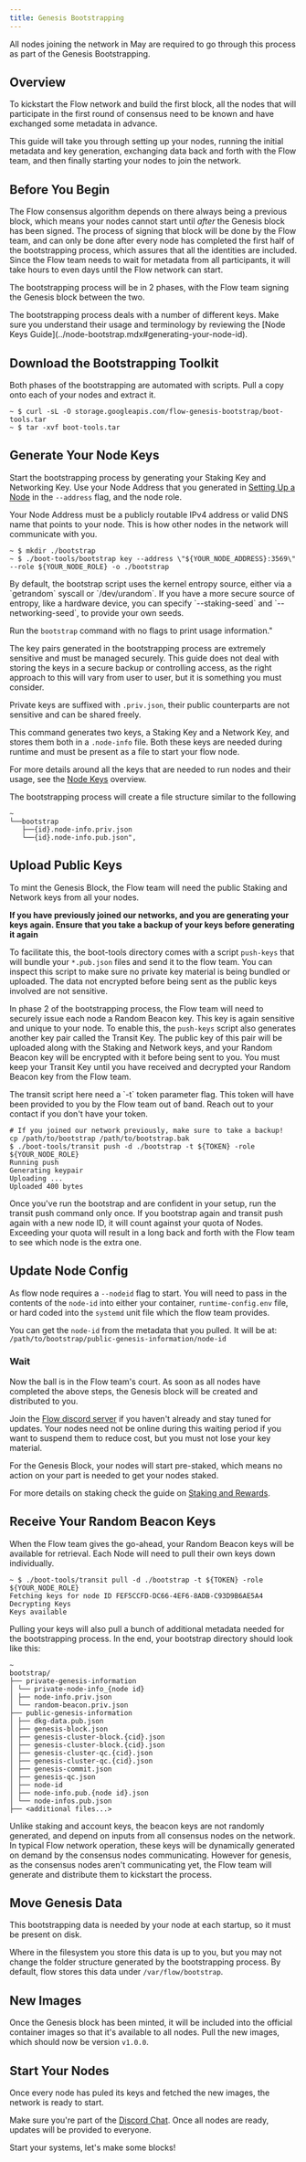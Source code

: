 ```yaml
---
title: Genesis Bootstrapping
---
```



<Admonition type="warning" title="Genesis Only">
  All nodes joining the network in May are required to go through this process as part of the Genesis Bootstrapping.
</Admonition>

## Overview

To kickstart the Flow network and build the first block, all the nodes that will participate in the first round of consensus need to be known and have exchanged some metadata in advance.

This guide will take you through setting up your nodes, running the initial metadata and key generation, exchanging data back and forth with the Flow team, and then finally starting your nodes to join the network.

## Before You Begin

The Flow consensus algorithm depends on there always being a previous block, which means your nodes cannot start until _after_ the Genesis block has been signed. The process of signing that block will be done by the Flow team, and can only be done after every node has completed the first half of the bootstrapping process, which assures that all the identities are included. Since the Flow team needs to wait for metadata from all participants, it will take hours to even days until the Flow network can start.

The bootstrapping process will be in 2 phases, with the Flow team signing the Genesis block between the two.

<Admonition type="info" title="Understanding Keys">
  The bootstrapping process deals with a number of different keys. Make sure you understand their usage and terminology by reviewing the [Node Keys Guide](../node-bootstrap.mdx#generating-your-node-id).
</Admonition>

## Download the Bootstrapping Toolkit

Both phases of the bootstrapping are automated with scripts. Pull a copy onto each of your nodes and extract it.

```shell Pull-boot-tools
~ $ curl -sL -O storage.googleapis.com/flow-genesis-bootstrap/boot-tools.tar
~ $ tar -xvf boot-tools.tar
```

## Generate Your Node Keys

Start the bootstrapping process by generating your Staking Key and Networking Key. Use your Node Address that you generated in [Setting Up a Node](../node-setup.mdx) in the `--address` flag, and the node role.

<Admonition type="warning" title="Node Address">Your Node Address must be a publicly routable IPv4 address or valid DNS name that points to your node. This is how other nodes in the network will communicate with you.</Admonition>

```shell Generate-bootstrap-keys"
~ $ mkdir ./bootstrap
~ $ ./boot-tools/bootstrap key --address \"${YOUR_NODE_ADDRESS}:3569\" --role ${YOUR_NODE_ROLE} -o ./bootstrap
```

<Admonition type="info" title="BYO Entropy">
  By default, the bootstrap script uses the kernel entropy source, either via a `getrandom` syscall or `/dev/urandom`. If you have a more secure source of entropy, like a hardware device, you can specify `--staking-seed` and `--networking-seed`, to provide your own seeds.
  
  Run the `bootstrap` command with no flags to print usage information."
</Admonition>

<Admonition type="danger" title="Protect your keys!">
  The key pairs generated in the bootstrapping process are extremely sensitive and must be managed securely. This guide does not deal with storing the keys in a secure backup or controlling access, as the right approach to this will vary from user to user, but it is something you must consider.
  
  Private keys are suffixed with `.priv.json`, their public counterparts are not sensitive and can be shared freely.
</Admonition>

This command generates two keys, a Staking Key and a Network Key, and stores them both in a `.node-info` file. Both these keys are needed during runtime and must be present as a file to start your flow node.

For more details around all the keys that are needed to run nodes and their usage, see the [Node Keys](../node-bootstrap.mdx#generating-your-node-id) overview.

The bootstrapping process will create a file structure similar to the following

```text bootstrap-directory
~
└──bootstrap
   ├──{id}.node-info.priv.json
   └──{id}.node-info.pub.json",
```

## Upload Public Keys

To mint the Genesis Block, the Flow team will need the public Staking and Network keys from all your nodes.

**If you have previously joined our networks, and you are generating your keys again. Ensure that you take a backup of your keys before generating it again**

To facilitate this, the boot-tools directory comes with a script `push-keys` that will bundle your `*.pub.json` files and send it to the flow team. You can inspect this script to make sure no private key material is being bundled or uploaded. The data not encrypted before being sent as the public keys involved are not sensitive.

In phase 2 of the bootstrapping process, the Flow team will need to securely issue each node a Random Beacon key. This key is again sensitive and unique to your node. To enable this, the `push-keys` script also generates another key pair called the Transit Key. The public key of this pair will be uploaded along with the Staking and Network keys, and your Random Beacon key will be encrypted with it before being sent to you. You must keep your Transit Key until you have received and decrypted your Random Beacon key from the Flow team.

<Admonition type="warning" title="Token Needed">
  The transit script here need a `-t` token parameter flag. This token will have been provided to you by the Flow team out of band. Reach out to your contact if you don't have your token.
</Admonition>

```shell Upload-public-keys
# If you joined our network previously, make sure to take a backup!
cp /path/to/bootstrap /path/to/bootstrap.bak
$ ./boot-tools/transit push -d ./bootstrap -t ${TOKEN} -role ${YOUR_NODE_ROLE}
Running push
Generating keypair
Uploading ...
Uploaded 400 bytes

```

<Admonition type="danger" title="One and Done!">
  Once you've run the bootstrap and are confident in your setup, run the transit push command only once. If you bootstrap again and transit push again with a new node ID, it will count against your quota of Nodes. Exceeding your quota will result in a long back and forth with the Flow team to see which node is the extra one.
</Admonition>

## Update Node Config

As flow node requires a `--nodeid` flag to start. You will need to pass in the contents of the `node-id` into either your container, `runtime-config.env` file, or hard coded into the `systemd` unit file which the flow team provides.

You can get the `node-id` from the metadata that you pulled. It will be at: `/path/to/bootstrap/public-genesis-information/node-id`

### Wait

Now the ball is in the Flow team's court. As soon as all nodes have completed the above steps, the Genesis block will be created and distributed to you.

Join the [Flow discord server](https://chat.onflow.org) if you haven't already and stay tuned for updates. Your nodes need not be online during this waiting period if you want to suspend them to reduce cost, but you must not lose your key material.

<Admonition type="info" title="A Note on Staking">
  For the Genesis Block, your nodes will start pre-staked, which means no action on your part is needed to get your nodes staked.
  
  For more details on staking check the guide on [Staking and Rewards](../../staking/staking-rewards.md).
</Admonition>

## Receive Your Random Beacon Keys

When the Flow team gives the go-ahead, your Random Beacon keys will be available for retrieval. Each Node will need to pull their own keys down individually.

```shell Pull-beacon-keys
~ $ ./boot-tools/transit pull -d ./bootstrap -t ${TOKEN} -role ${YOUR_NODE_ROLE}
Fetching keys for node ID FEF5CCFD-DC66-4EF6-8ADB-C93D9B6AE5A4
Decrypting Keys
Keys available
```

Pulling your keys will also pull a bunch of additional metadata needed for the bootstrapping process.
In the end, your bootstrap directory should look like this:

```text bootstrap-directory
~
bootstrap/
├── private-genesis-information
│ └── private-node-info_{node id}
│ ├── node-info.priv.json
│ └── random-beacon.priv.json
├── public-genesis-information
│ ├── dkg-data.pub.json
│ ├── genesis-block.json
│ ├── genesis-cluster-block.{cid}.json
│ ├── genesis-cluster-block.{cid}.json
│ ├── genesis-cluster-qc.{cid}.json
│ ├── genesis-cluster-qc.{cid}.json
│ ├── genesis-commit.json
│ ├── genesis-qc.json
│ ├── node-id
│ ├── node-info.pub.{node id}.json
│ └── node-infos.pub.json
├── <additional files...>
```


<Admonition type="info" title="Why are we generating the beacon keys for you?">
  Unlike staking and account keys, the beacon keys are not randomly generated, and depend on inputs from all consensus nodes on the network. In typical Flow network operation, these keys will be dynamically generated on demand by the consensus nodes communicating. However for genesis, as the consensus nodes aren't communicating yet, the Flow team will generate and distribute them to kickstart the process.
</Admonition>

## Move Genesis Data

This bootstrapping data is needed by your node at each startup, so it must be present on disk.

Where in the filesystem you store this data is up to you, but you may not change the folder structure generated by the bootstrapping process. By default, flow stores this data under `/var/flow/bootstrap`.

## New Images

Once the Genesis block has been minted, it will be included into the official container images so that it's available to all nodes. Pull the new images, which should now be version `v1.0.0`.

## Start Your Nodes

Once every node has puled its keys and fetched the new images, the network is ready to start.

Make sure you're part of the [Discord Chat](https://chat.onflow.org). Once all nodes are ready, updates will be provided to everyone.

Start your systems, let's make some blocks!
